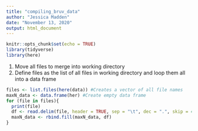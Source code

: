 ```yaml
---
title: "compiling_bruv_data"
author: "Jessica Madden"
date: "November 13, 2020"
output: html_document
---
```


```r
knitr::opts_chunk$set(echo = TRUE)
library(tidyverse)
library(here)
```

1. Move all files to merge into working directory
2. Define files as the list of all files in working directory and loop them all into a data frame

```r
files <- list.files(here(data)) #Creates a vector of all file names
maxN_data <- data.frame(her) #Create empty data frame
for (file in files){
  print(file)
  df <- read.delim(file, header = TRUE, sep = "\t", dec = ".", skip = 4)
  maxN_data <- rbind.fill(maxN_data, df)
}
```

